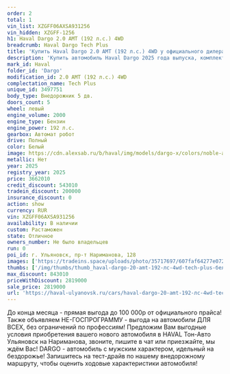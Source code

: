 ```yaml
---
order: 2
total: 1
vin_list: XZGFF06AXSA931256
vin_hidden: XZGFF-1256
h1: Haval Dargo 2.0 AMT (192 л.с.) 4WD
breadcrumb: Haval Dargo Tech Plus
title: 'Купить Haval Dargo 2.0 AMT (192 л.с.) 4WD у официального дилера в Ульяновске'
description: 'Купить автомобиль Haval Dargo 2025 года выпуска, комплектация Tech Plus, цвет - Белый, двигатель - 2.0 AMT (192 л.с.) 4WD у официального дилера в г. Ульяновск. Стоимость данного автомобиля Haval Dargo – 2819000'
mark_id: Haval
folder_id: 'Dargo'
modification_id: 2.0 AMT (192 л.с.) 4WD
complectation_name: Tech Plus
unique_id: 3497751
body_type: Внедорожник 5 дв.
doors_count: 5
wheel: левый
engine_volume: 2000
engine_type: Бензин
engine_power: 192 л.с.
gearbox: Автомат робот
drive: Полный
color: Белый
image: https://cdn.alexsab.ru/b/haval/img/models/dargo-x/colors/noble-agate.webp
metallic: Нет
year: 2025
registry_year: 2025
price: 3662010
credit_discount: 543010
tradein_discount: 200000
insurance_discount: 0
action: show
currency: RUR
vin: XZGFF06AXSA931256
availability: В наличии
custom: Растаможен
state: Отличное
owners_number: Не было владельцев
run: 0
poi_id: г. Ульяновск, пр-т Нариманова, 128
images: ['https://tradeins.space/uploads/photo/35717697/607faf64277e0725f038c36306d8dfc9.jpg', 'https://tradeins.space/uploads/photo/35717698/a7b044ca387504cd5dc36da1a61aaaa2.jpg', 'https://tradeins.space/uploads/photo/35717699/126fcdb694c799305b124590b15b9e96.jpg', 'https://tradeins.space/uploads/photo/35717700/a099091babeb97b35286e2ee22d1707d.jpg', 'https://tradeins.space/uploads/photo/35717701/af4ec9d671e500b8fbd98371b8e019cd.jpg', 'https://tradeins.space/uploads/photo/35717702/904d647216a11f084fc9533d5282bd3a.jpg', 'https://tradeins.space/uploads/photo/35717703/9d291c4af14d50dd0a636755c53e0b2d.jpg', 'https://tradeins.space/uploads/photo/35717704/02a820b5d4341848eaac9f77ee0a67bb.jpg', 'https://tradeins.space/uploads/photo/35717705/8431473c45bc57294b6dd1fcc6f4d0c1.jpg', 'https://tradeins.space/uploads/photo/35717706/58f0bc184d317d152a93d51f455ebc70.jpg', 'https://tradeins.space/uploads/photo/35717707/6f9526836873080aadc1554506bc3d0b.jpg', 'https://tradeins.space/uploads/photo/35717708/06056a1af635fe66598e089db4bf9286.jpg', 'https://tradeins.space/uploads/photo/35717709/e611d669252cc2457f9a987ab1adbcf8.jpg', 'https://tradeins.space/uploads/photo/35717710/c0ac22e0e462f923d517487b7f5ffdb4.jpg', 'https://tradeins.space/uploads/photo/35717711/222e44ab5f2908abad4ad6fc84fc0523.jpg']
thumbs: ['/img/thumbs/thumb_haval-dargo-20-amt-192-лс-4wd-tech-plus-белый-2025_8dfc9_0.webp', '/img/thumbs/thumb_haval-dargo-20-amt-192-лс-4wd-tech-plus-белый-2025_aaaa2_1.webp', '/img/thumbs/thumb_haval-dargo-20-amt-192-лс-4wd-tech-plus-белый-2025_b9e96_2.webp', '/img/thumbs/thumb_haval-dargo-20-amt-192-лс-4wd-tech-plus-белый-2025_1707d_3.webp', '/img/thumbs/thumb_haval-dargo-20-amt-192-лс-4wd-tech-plus-белый-2025_019cd_4.webp']
max_discount: 843010
priceWithDiscount: 2819000
sale_price: 2819000
url: 'https://haval-ulyanovsk.ru/cars/haval-dargo-20-amt-192-лс-4wd-tech-plus-белый-2025/'
---
```

До конца месяца - прямая выгода до 100 000р от официального прайса! Также объявляем НЕ-ГОСПРОГРАММУ - выгода на автомобили ДЛЯ ВСЕХ, без ограничений по профессиям! Предложим Вам выгодные условия приобретения вашего нового автомобиля в HAVAL Тон-Авто Ульяновск на Нариманова, звоните, пишите в чат или приезжайте, мы ждём Вас! DARGO - автомобиль с мужским характером, идельный на бездорожье! Запишитесь на тест-драйв по нашему внедорожному маршруту, чтобы оценить ходовые характеристики автомобиля!
